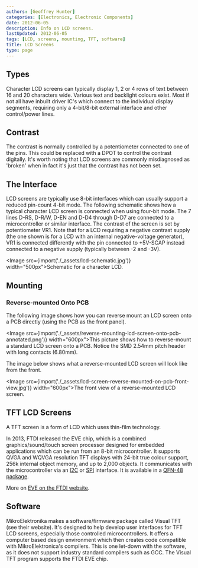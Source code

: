 ```yaml
---
authors: [Geoffrey Hunter]
categories: [Electronics, Electronic Components]
date: 2012-06-05
description: Info on LCD screens.
lastUpdated: 2012-06-05
tags: [LCD, screens, mounting, TFT, software]
title: LCD Screens
type: page
---
```


## Types

Character LCD screens can typically display 1, 2 or 4 rows of text between 16 and 20 characters wide. Various text and backlight colours exist. Most if not all have inbuilt driver IC's which connect to the individual display segments, requiring only a 4-bit/8-bit external interface and other control/power lines.

## Contrast

The contrast is normally controlled by a potentiometer connected to one of the pins. This could be replaced with a DPOT to control the contrast digitally. It's worth noting that LCD screens are commonly misdiagnosed as 'broken' when in fact it's just that the contrast has not been set.

## The Interface

LCD screens are typically use 8-bit interfaces which can usually support a reduced pin-count 4-bit mode. The following schematic shows how a typical character LCD screen is connected when using four-bit mode. The 7 lines D-RS, D-R/W, D-EN and D-D4 through D-D7 are connected to a microcontroller or similar interface. The contrast  of the screen is set by potentiometer VR1. Note that for a LCD requiring a negative contrast supply (the one shown is for a LCD with an internal negative-voltage generator), VR1 is connected differently with the pin connected to +5V-SCAP instead connected to a negative supply (typically between -2 and -3V).

<Image src={import('./_assets/lcd-schematic.jpg')} width="500px">Schematic for a character LCD.</Image>

## Mounting

### Reverse-mounted Onto PCB

The following image shows how you can reverse mount an LCD screen onto a PCB directly (using the PCB as the front panel).

<Image src={import('./_assets/reverse-mounting-lcd-screen-onto-pcb-annotated.png')} width="600px">This picture shows how to reverse-mount a standard LCD screen onto a PCB. Notice the SMD 2.54mm pitch header with long contacts (6.80mm).</Image>

The image below shows what a reverse-mounted LCD screen will look like from the front.

<Image src={import('./_assets/lcd-screen-reverse-mounted-on-pcb-front-view.jpg')} width="600px">The front view of a reverse-mounted LCD screen.</Image>

## TFT LCD Screens

A TFT screen is a form of LCD which uses thin-film technology.

In 2013, FTDI released the EVE chip, which is a combined graphics/sound/touch screen processor designed for embedded applications which can be run from an 8-bit microcontroller. It supports QVGA and WQVGA resolution TFT displays with 24-bit true colour support, 256k internal object memory, and up to 2,000 objects. It communicates with the microcontroller via an [I2C](/electronics/communication-protocols/i2c-communication-protocol/) or [SPI](/electronics/communication-protocols/spi-communication-protocol/) interface. It is available in a [QFN-48 package](/pcb-design/component-packages/qfn-component-package/).

More on [EVE on the FTDI website](http://www.ftdichip.com/EVE.htm).

## Software

MikroElektronika makes a software/firmware package called Visual TFT (see their website). It's designed to help develop user interfaces for TFT LCD screens, especially those controlled microcontrollers. It offers a computer based design environment which then creates code compatible with MikroElektronica's compilers. This is one let-down with the software, as it does not support industry standard compilers such as GCC. The Visual TFT program supports the FTDI EVE chip.

